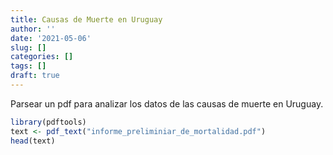 ```yaml
---
title: Causas de Muerte en Uruguay
author: ''
date: '2021-05-06'
slug: []
categories: []
tags: []
draft: true
---
```


Parsear un pdf para analizar los datos de las causas de muerte en Uruguay.

```r
library(pdftools)
text <- pdf_text("informe_preliminiar_de_mortalidad.pdf")
head(text)
```

